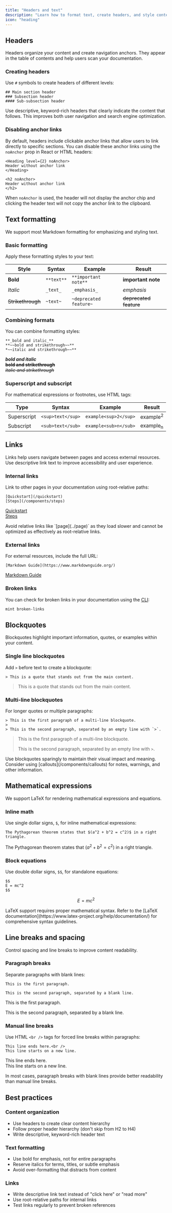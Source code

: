 ```yaml
---
title: "Headers and text"
description: "Learn how to format text, create headers, and style content"
icon: "heading"
---
```


## Headers

Headers organize your content and create navigation anchors. They appear in the table of contents and help users scan your documentation.

### Creating headers

Use `#` symbols to create headers of different levels:

```mdx
## Main section header
### Subsection header
#### Sub-subsection header
```

<Tip>
  Use descriptive, keyword-rich headers that clearly indicate the content that follows. This improves both user navigation and search engine optimization.
</Tip>

### Disabling anchor links

By default, headers include clickable anchor links that allow users to link directly to specific sections. You can disable these anchor links using the `noAnchor` prop in React or HTML headers:

<CodeGroup>

```mdx React header example
<Heading level={2} noAnchor>
Header without anchor link
</Heading>
```

```mdx HTML header example
<h2 noAnchor>
Header without anchor link
</h2>
```

</CodeGroup>

When `noAnchor` is used, the header will not display the anchor chip and clicking the header text will not copy the anchor link to the clipboard.

## Text formatting

We support most Markdown formatting for emphasizing and styling text.

### Basic formatting

Apply these formatting styles to your text:

| Style | Syntax | Example | Result |
|-------|--------|---------|--------|
| **Bold** | `**text**` | `**important note**` | **important note** |
| *Italic* | `_text_` | `_emphasis_` | *emphasis* |
| ~~Strikethrough~~ | `~text~` | `~deprecated feature~` | ~~deprecated feature~~ |

### Combining formats

You can combine formatting styles:

```mdx
**_bold and italic_**
**~~bold and strikethrough~~**
*~~italic and strikethrough~~**
```

**_bold and italic_**<br />
**~~bold and strikethrough~~**<br />
*~~italic and strikethrough~~*

### Superscript and subscript

For mathematical expressions or footnotes, use HTML tags:

| Type | Syntax | Example | Result |
|------|--------|---------|--------|
| Superscript | `<sup>text</sup>` | `example<sup>2</sup>` | example<sup>2</sup> |
| Subscript | `<sub>text</sub>` | `example<sub>n</sub>` | example<sub>n</sub> |

## Links

Links help users navigate between pages and access external resources. Use descriptive link text to improve accessibility and user experience.

### Internal links

Link to other pages in your documentation using root-relative paths:

```mdx
[Quickstart](/quickstart)
[Steps](/components/steps)
```

[Quickstart](/quickstart)<br />
[Steps](/components/steps)

<Note>
  Avoid relative links like `[page](../page)` as they load slower and cannot be optimized as effectively as root-relative links.
</Note>

### External links

For external resources, include the full URL:

```mdx
[Markdown Guide](https://www.markdownguide.org/)
```

[Markdown Guide](https://www.markdownguide.org/)

### Broken links

You can check for broken links in your documentation using the [CLI](/installation):

```bash
mint broken-links
```

## Blockquotes

Blockquotes highlight important information, quotes, or examples within your content.

### Single line blockquotes

Add `>` before text to create a blockquote:

```mdx
> This is a quote that stands out from the main content.
```

> This is a quote that stands out from the main content.

### Multi-line blockquotes

For longer quotes or multiple paragraphs:

```mdx
> This is the first paragraph of a multi-line blockquote.
>
> This is the second paragraph, separated by an empty line with `>`.
```

> This is the first paragraph of a multi-line blockquote.
>
> This is the second paragraph, separated by an empty line with `>`.

<Tip>
  Use blockquotes sparingly to maintain their visual impact and meaning. Consider using [callouts](/components/callouts) for notes, warnings, and other information.
</Tip>

## Mathematical expressions

We support LaTeX for rendering mathematical expressions and equations.

### Inline math

Use single dollar signs, `$`, for inline mathematical expressions:

```mdx
The Pythagorean theorem states that $(a^2 + b^2 = c^2)$ in a right triangle.
```

The Pythagorean theorem states that $(a^2 + b^2 = c^2)$ in a right triangle.

### Block equations

Use double dollar signs, `$$`, for standalone equations:

```mdx
$$
E = mc^2
$$
```

$$
E = mc^2
$$

<Info>
  LaTeX support requires proper mathematical syntax. Refer to the [LaTeX documentation](https://www.latex-project.org/help/documentation/) for comprehensive syntax guidelines.
</Info>

## Line breaks and spacing

Control spacing and line breaks to improve content readability.

### Paragraph breaks

Separate paragraphs with blank lines:

```mdx
This is the first paragraph.

This is the second paragraph, separated by a blank line.
```

This is the first paragraph.

This is the second paragraph, separated by a blank line.

### Manual line breaks

Use HTML `<br />` tags for forced line breaks within paragraphs:

```mdx
This line ends here.<br />
This line starts on a new line.
```

This line ends here.<br />
This line starts on a new line.

<Tip>
  In most cases, paragraph breaks with blank lines provide better readability than manual line breaks.
</Tip>

## Best practices

### Content organization
- Use headers to create clear content hierarchy
- Follow proper header hierarchy (don't skip from H2 to H4)
- Write descriptive, keyword-rich header text

### Text formatting
- Use bold for emphasis, not for entire paragraphs
- Reserve italics for terms, titles, or subtle emphasis
- Avoid over-formatting that distracts from content

### Links
- Write descriptive link text instead of "click here" or "read more"
- Use root-relative paths for internal links
- Test links regularly to prevent broken references
